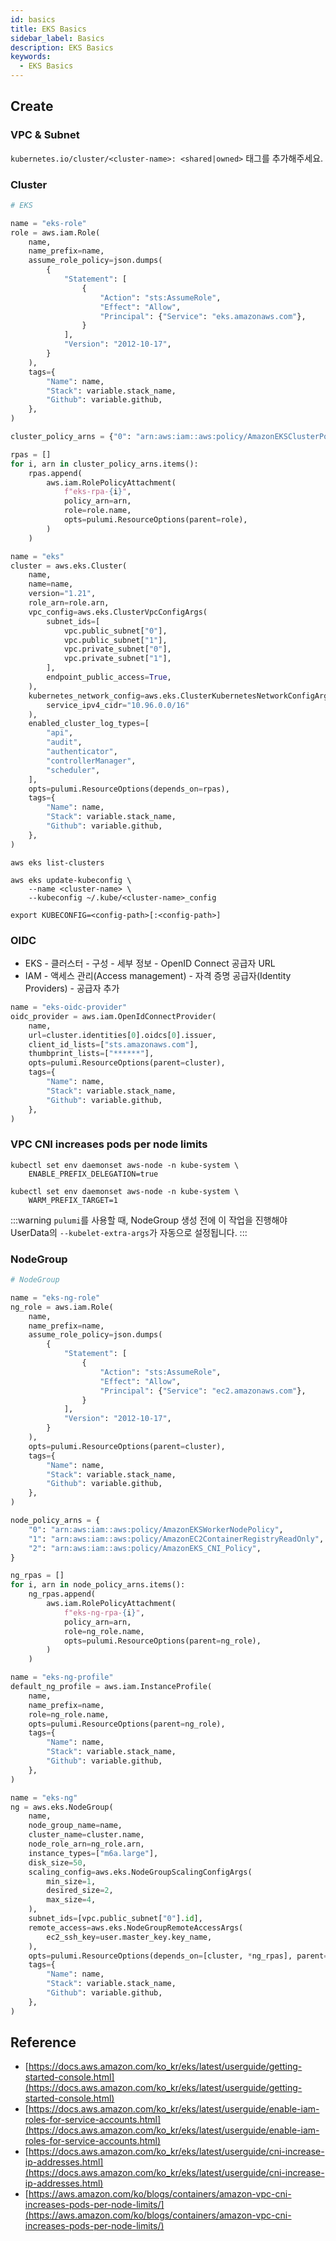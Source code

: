 ```yaml
---
id: basics
title: EKS Basics
sidebar_label: Basics
description: EKS Basics
keywords:
  - EKS Basics
---
```


## Create

### VPC & Subnet

`kubernetes.io/cluster/<cluster-name>: <shared|owned>` 태그를 추가해주세요.

### Cluster

```python {42,53}
# EKS

name = "eks-role"
role = aws.iam.Role(
    name,
    name_prefix=name,
    assume_role_policy=json.dumps(
        {
            "Statement": [
                {
                    "Action": "sts:AssumeRole",
                    "Effect": "Allow",
                    "Principal": {"Service": "eks.amazonaws.com"},
                }
            ],
            "Version": "2012-10-17",
        }
    ),
    tags={
        "Name": name,
        "Stack": variable.stack_name,
        "Github": variable.github,
    },
)

cluster_policy_arns = {"0": "arn:aws:iam::aws:policy/AmazonEKSClusterPolicy"}

rpas = []
for i, arn in cluster_policy_arns.items():
    rpas.append(
        aws.iam.RolePolicyAttachment(
            f"eks-rpa-{i}",
            policy_arn=arn,
            role=role.name,
            opts=pulumi.ResourceOptions(parent=role),
        )
    )

name = "eks"
cluster = aws.eks.Cluster(
    name,
    name=name,
    version="1.21",
    role_arn=role.arn,
    vpc_config=aws.eks.ClusterVpcConfigArgs(
        subnet_ids=[
            vpc.public_subnet["0"],
            vpc.public_subnet["1"],
            vpc.private_subnet["0"],
            vpc.private_subnet["1"],
        ],
        endpoint_public_access=True,
    ),
    kubernetes_network_config=aws.eks.ClusterKubernetesNetworkConfigArgs(
        service_ipv4_cidr="10.96.0.0/16"
    ),
    enabled_cluster_log_types=[
        "api",
        "audit",
        "authenticator",
        "controllerManager",
        "scheduler",
    ],
    opts=pulumi.ResourceOptions(depends_on=rpas),
    tags={
        "Name": name,
        "Stack": variable.stack_name,
        "Github": variable.github,
    },
)
```

```shell
aws eks list-clusters
```

```shell
aws eks update-kubeconfig \
    --name <cluster-name> \
    --kubeconfig ~/.kube/<cluster-name>_config
```

```shell
export KUBECONFIG=<config-path>[:<config-path>]
```

### OIDC

- EKS - 클러스터 - 구성 - 세부 정보 - OpenID Connect 공급자 URL
- IAM - 액세스 관리(Access management) - 자격 증명 공급자(Identity Providers) - 공급자 추가

```python
name = "eks-oidc-provider"
oidc_provider = aws.iam.OpenIdConnectProvider(
    name,
    url=cluster.identities[0].oidcs[0].issuer,
    client_id_lists=["sts.amazonaws.com"],
    thumbprint_lists=["******"],
    opts=pulumi.ResourceOptions(parent=cluster),
    tags={
        "Name": name,
        "Stack": variable.stack_name,
        "Github": variable.github,
    },
)
```

### VPC CNI increases pods per node limits

```shell
kubectl set env daemonset aws-node -n kube-system \
    ENABLE_PREFIX_DELEGATION=true
```

```shell
kubectl set env daemonset aws-node -n kube-system \
    WARM_PREFIX_TARGET=1
```

:::warning
`pulumi`를 사용할 때, NodeGroup 생성 전에 이 작업을 진행해야 UserData의 `--kubelet-extra-args`가 자동으로 설정됩니다.
:::

### NodeGroup

```python
# NodeGroup

name = "eks-ng-role"
ng_role = aws.iam.Role(
    name,
    name_prefix=name,
    assume_role_policy=json.dumps(
        {
            "Statement": [
                {
                    "Action": "sts:AssumeRole",
                    "Effect": "Allow",
                    "Principal": {"Service": "ec2.amazonaws.com"},
                }
            ],
            "Version": "2012-10-17",
        }
    ),
    opts=pulumi.ResourceOptions(parent=cluster),
    tags={
        "Name": name,
        "Stack": variable.stack_name,
        "Github": variable.github,
    },
)

node_policy_arns = {
    "0": "arn:aws:iam::aws:policy/AmazonEKSWorkerNodePolicy",
    "1": "arn:aws:iam::aws:policy/AmazonEC2ContainerRegistryReadOnly",
    "2": "arn:aws:iam::aws:policy/AmazonEKS_CNI_Policy",
}

ng_rpas = []
for i, arn in node_policy_arns.items():
    ng_rpas.append(
        aws.iam.RolePolicyAttachment(
            f"eks-ng-rpa-{i}",
            policy_arn=arn,
            role=ng_role.name,
            opts=pulumi.ResourceOptions(parent=ng_role),
        )
    )

name = "eks-ng-profile"
default_ng_profile = aws.iam.InstanceProfile(
    name,
    name_prefix=name,
    role=ng_role.name,
    opts=pulumi.ResourceOptions(parent=ng_role),
    tags={
        "Name": name,
        "Stack": variable.stack_name,
        "Github": variable.github,
    },
)

name = "eks-ng"
ng = aws.eks.NodeGroup(
    name,
    node_group_name=name,
    cluster_name=cluster.name,
    node_role_arn=ng_role.arn,
    instance_types=["m6a.large"],
    disk_size=50,
    scaling_config=aws.eks.NodeGroupScalingConfigArgs(
        min_size=1,
        desired_size=2,
        max_size=4,
    ),
    subnet_ids=[vpc.public_subnet["0"].id],
    remote_access=aws.eks.NodeGroupRemoteAccessArgs(
        ec2_ssh_key=user.master_key.key_name,
    ),
    opts=pulumi.ResourceOptions(depends_on=[cluster, *ng_rpas], parent=cluster),
    tags={
        "Name": name,
        "Stack": variable.stack_name,
        "Github": variable.github,
    },
)
```

## Reference

- [https://docs.aws.amazon.com/ko_kr/eks/latest/userguide/getting-started-console.html](https://docs.aws.amazon.com/ko_kr/eks/latest/userguide/getting-started-console.html)
- [https://docs.aws.amazon.com/ko_kr/eks/latest/userguide/enable-iam-roles-for-service-accounts.html](https://docs.aws.amazon.com/ko_kr/eks/latest/userguide/enable-iam-roles-for-service-accounts.html)
- [https://docs.aws.amazon.com/ko_kr/eks/latest/userguide/cni-increase-ip-addresses.html](https://docs.aws.amazon.com/ko_kr/eks/latest/userguide/cni-increase-ip-addresses.html)
- [https://aws.amazon.com/ko/blogs/containers/amazon-vpc-cni-increases-pods-per-node-limits/](https://aws.amazon.com/ko/blogs/containers/amazon-vpc-cni-increases-pods-per-node-limits/)
